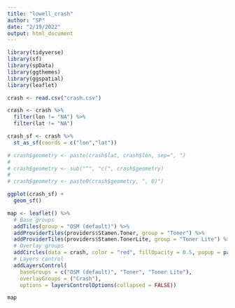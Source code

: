 ```yaml
---
title: "lowell_crash"
author: "SP"
date: "2/19/2022"
output: html_document
---
```


```r
library(tidyverse)
library(sf)
library(spData)
library(ggthemes)
library(ggspatial)
library(leaflet)
```

```r
crash <- read.csv("crash.csv")

crash <- crash %>%
  filter(lon != "NA") %>%
  filter(lat != "NA")

crash_sf <- crash %>%
  st_as_sf(coords = c("lon","lat"))

# crash$geometry <- paste(crash$lat, crash$lon, sep=", ")
# 
# crash$geometry <- sub("^", "c(", crash$geometry)
#   
# crash$geometry <- paste0(crash$geometry, ", 0)")
```

```r
ggplot(crash_sf) +
  geom_sf()
```


```r
map <- leaflet() %>%
  # Base groups
  addTiles(group = "OSM (default)") %>%
  addProviderTiles(providers$Stamen.Toner, group = "Toner") %>%
  addProviderTiles(providers$Stamen.TonerLite, group = "Toner Lite") %>%
  # Overlay groups
  addCircles(data = crash, color = "red", fillOpacity = 0.5, popup = paste("Location:", crash$non_mtrst_loc_cl), group = "Crash") %>%
  # Layers control
  addLayersControl(
    baseGroups = c("OSM (default)", "Toner", "Toner Lite"),
    overlayGroups = ("Crash"),
    options = layersControlOptions(collapsed = FALSE))

map

```

